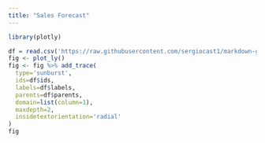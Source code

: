 ```yaml
---
title: "Sales Forecast"
---
```



```r
library(plotly)
```

```r
df = read.csv('https://raw.githubusercontent.com/sergiocast1/markdown-git/master/coffee-flavors.csv')
fig <- plot_ly()
fig <- fig %>% add_trace(
  type='sunburst',
  ids=df$ids,
  labels=df$labels,
  parents=df$parents,
  domain=list(column=1),
  maxdepth=2,
  insidetextorientation='radial'
)
fig
```
